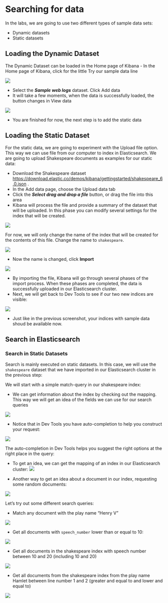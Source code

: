 # Searching for data

In the labs, we are going to use two different types of sample data sets:

*	Dynamic datasets
*	Static datasets

## Loading the Dynamic Dataset

The Dynamic Dataset can be loaded in the Home page of Kibana
-	In the Home page of Kibana, click for the little Try our sample data line

![](img/1_4_try_our_sample_data.PNG)

*	Select the ***Sample web logs*** dataset. Click Add data
*	It will take a few moments, when the data is successfully loaded, the button changes in View data


![](img/1_4_add_sample_data_web_logs.PNG)

*	You are finished for now, the next step is to add the static data


## Loading the Static Dataset


For the static data, we are going to experiment with the Upload file option. This way we can use file from our computer to index in Elasticsearch. We are going to upload Shakespeare documents as examples for our static data:

*	Download the Shakespeare dataset [https://download.elastic.co/demos/kibana/gettingstarted/shakespeare_6.0.json](https://download.elastic.co/demos/kibana/gettingstarted/shakespeare_6.0.json) .
*	In the Add data page, choose the Upload data tab
*	Click the ***Select drag and drop a file*** button, or drag the file into this area
*	Kibana will process the file and provide a summary of the dataset that will be uploaded. In this phase you can modify several settings for the index that will be created. 


![](img/1_4_sample_data_static_upload_shakespeare.PNG)

For now, we will only change the name of the index that will be created for the contents of this file. Change the name to `shakespeare`.


![](img/1_4_shakespeare_name_index.PNG)


* Now the name is changed, click **Import**

![](img/1_4_sample_data_shakespeare_processed.PNG)



*	By importing the file, Kibana will go through several phases of the import process. When these phases are completed, the data is successfully uploaded in our Elasticsearch cluster.
*	Next, we will get back to Dev Tools to see if our two new indices are visible:

![](img/1_4_sample_data_visible_dev_tools.PNG)

*	Just like in the previous screenshot, your indices with sample data shoud be available now. 


## Search in Elasticsearch


### Search in Static Datasets


Search is mainly executed on static datasets. In this case, we will use the `shakespeare` dataset that we have imported in our Elasticsearch cluster in the previous step:

We will start with a simple match-query in our shakespeare index:

*	We can get information about the index by checking out the mapping. This way we will get an idea of the fields we can use for our search queries

![](img/1_4_elasticsearch_get_mapping_shakespeare.PNG)

*	Notice that in Dev Tools you have auto-completion to help you construct your request:

![](img/1_4_static_search_match_query_autocompletion.PNG)


The auto-completion in Dev Tools helps you suggest the right options at the right place in the query:


* To get an idea, we can get the mapping of an index in our Elasticsearch cluster:
![](img/1_4_static_search_match_query_autocompletion_2.PNG)



* Another way to get an idea about a document in our index, requesting some random documents:


![](img/3_1_match_all_kibana_logs.PNG)


Let's try out some different search queries:


* Match any document with the play name "Henry V"

![](img/1_4_elasticsearch_first_search_match_henry_v.PNG)


* Get all documents with `speech_number` lower than or equal to 10:

![](img/1_4_elasticsearch_search_range.PNG)


* Get all documents in the shakespeare index with speech number between 10 and 20 (including 10 and 20)

![](img/1_4_elasticsearch_search_range_2.PNG)



* Get all documents from the shakespeare index from the play name Hamlet between line number 1 and 2 (greater and equal to and lower and equal to)


![](img/1_4_eleasticsearch_search_range_filter_combo.PNG)









